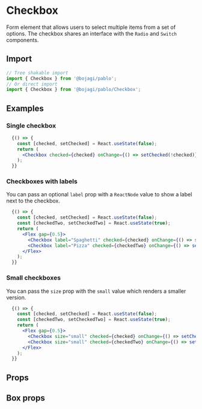
# Checkbox

Form element that allows users to select multiple items from a set of options. 
The checkbox shares an interface with the `Radio` and `Switch` components.

## Import

```js
// Tree shakable import
import { Checkbox } from '@bojagi/pablo';
// Or direct import
import { Checkbox } from '@bojagi/pablo/Checkbox';
```

## Examples

### Single checkbox

```jsx live
  {() => {
    const [checked, setChecked] = React.useState(false);
    return (
      <Checkbox checked={checked} onChange={() => setChecked(!checked)} />
    );
  }}
```

### Checkboxes with labels

You can pass an optional `label` prop with a `ReactNode` value to show a label next to the checkbox.

```jsx live
  {() => {
    const [checked, setChecked] = React.useState(false);
    const [checkedTwo, setCheckedTwo] = React.useState(true);
    return (
      <Flex gap={0.5}>
        <Checkbox label="Spaghetti" checked={checked} onChange={() => setChecked(!checked)} />
        <Checkbox label="Pizza" checked={checkedTwo} onChange={() => setCheckedTwo(!checkedTwo)} />
      </Flex>
    );
  }}
```

### Small checkboxes

You can pass the `size` prop with the `small` value which renders a smaller version.

```jsx live
  {() => {
    const [checked, setChecked] = React.useState(false);
    const [checkedTwo, setCheckedTwo] = React.useState(true);
    return (
      <Flex gap={0.5}>
        <Checkbox size="small" checked={checked} onChange={() => setChecked(!checked)} />
        <Checkbox size="small" checked={checkedTwo} onChange={() => setCheckedTwo(!checkedTwo)} />
      </Flex>
    );
  }}
```

## Props
<PropsTable name="Checkbox" type="direct" />

## Box props
<PropsTable name="Checkbox" type="box" />
